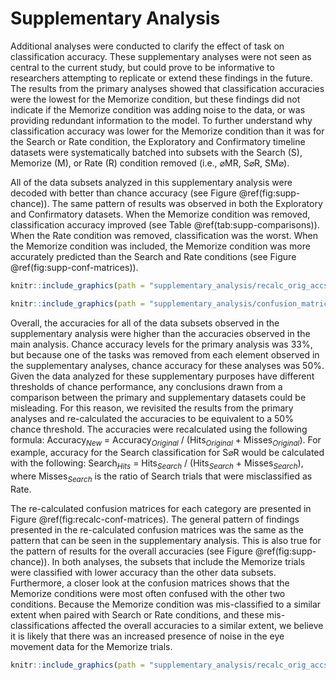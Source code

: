 # Supplementary Analysis

Additional analyses were conducted to clarify the effect of task on classification accuracy. These supplementary analyses were not seen as central to the current study, but could prove to be informative to researchers attempting to replicate or extend these findings in the future. The results from the primary analyses showed that classification accuracies were the lowest for the Memorize condition, but these findings did not indicate if the Memorize condition was adding noise to the data, or was providing redundant information to the model. To further understand why classification accuracy was lower for the Memorize condition than it was for the Search or Rate condition, the Exploratory and Confirmatory timeline datasets were systematically batched into subsets with the Search (S), Memorize (M), or Rate (R) condition removed (i.e., $\varnothing$MR, S$\varnothing$R, SM$\varnothing$).

All of the data subsets analyzed in this supplementary analysis were decoded with better than chance accuracy (see Figure \@ref(fig:supp-chance)). The same pattern of results was observed in both the Exploratory and Confirmatory datasets. When the Memorize condition was removed, classification accuracy improved (see Table \@ref(tab:supp-comparisons)). When the Rate condition was removed, classification was the worst. When the Memorize condition was included, the Memorize condition was more accurately predicted than the Search and Rate conditions (see Figure \@ref(fig:supp-conf-matrices)).

<!-- vs chance figure (all of them) -->
```r
knitr::include_graphics(path = "supplementary_analysis/recalc_orig_accs/recalc_bar_graph.png")
```

<!-- comparisons table (all of them) -->
\begin{table}[!h]
    \centering
    \caption{Supplementary Subset Comparisons}
    \label{tab:supp-comparisons}
    \begin{tabular}{l c c c c}
         & \multicolumn{2}{c}{Exploratory} & \multicolumn{2}{c}{Confirmatory} \\
        \hline
        Comparison & \textit{t} & \multicolumn{1}{c|}{\textit{p}} & \textit{t} & \textit{p} \\
        \hline
        $\varnothing$MR vs. S$\varnothing$R & 3.248 & \multicolumn{1}{c|}{.008} & 3.094 & .012 \\
        $\varnothing$MR vs. SM$\varnothing$ & 2.875 & \multicolumn{1}{c|}{.021} & 2.923 & .018 \\
        S$\varnothing$R vs. SM$\varnothing$ & 6.123 & \multicolumn{1}{c|}{< .001} & 6.017 & < .001 \\
        \hline
    \end{tabular}
\end{table}

<!-- Supplememtary Confusion Matrices -->
```r
knitr::include_graphics(path = "supplementary_analysis/confusion_matrices/supp_conf_matrices.pdf")
```

Overall, the accuracies for all of the data subsets observed in the supplementary analysis were higher than the accuracies observed in the main analysis. Chance accuracy levels for the primary analysis was 33\%, but because one of the tasks was removed from each element observed in the supplementary analyses, chance accuracy for these analyses was 50\%. Given the data analyzed for these supplementary purposes have different thresholds of chance performance, any conclusions drawn from a comparison between the primary and supplementary datasets could be misleading. For this reason, we revisited the results from the primary analyses and re-calculated the accuracies to be equivalent to a 50\% chance threshold. The accuracies were recalculated using the following formula: Accuracy$_{New}$ = Accuracy$_{Original}$ / (Hits$_{Original}$ + Misses$_{Original}$). For example, accuracy for the Search classification for S$\varnothing$R would be calculated with the following: Search$_{Hits}$ = Hits$_{Search}$ / (Hits$_{Search}$ + Misses$_{Search}$), where Misses$_{Search}$ is the ratio of Search trials that were misclassified as Rate.

The re-calculated confusion matrices for each category are presented in Figure \@ref(fig:recalc-conf-matrices). The general pattern of findings presented in the re-calculated confusion matrices was the same as the pattern that can be seen in the supplementary analysis. This is also true for the pattern of results for the overall accuracies (see Figure \@ref(fig:supp-chance)). In both analyses, the subsets that include the Memorize trials were classified with lower accuracy than the other data subsets. Furthermore, a closer look at the confusion matrices shows that the Memorize conditions were most often confused with the other two conditions. Because the Memorize condition was mis-classified to a similar extent when paired with Search or Rate conditions, and these mis-classifications affected the overall accuracies to a similar extent, we believe it is likely that there was an increased presence of noise in the eye movement data for the Memorize trials.<!-- Could be mixing them both up to a similar extent? What do Matt/Karl think? -->

<!-- Recalculated Confusion Matrices -->
```r
knitr::include_graphics(path = "supplementary_analysis/recalc_orig_accs/confusion_matrices/recalc_conf_matrices.pdf")
```
